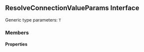 ## ResolveConnectionValueParams Interface

<a id="resolveconnectionvalueparams"></a>
<Info>
Generic type parameters: <code>T</code>
</Info>
### Members
#### Properties
<ResponseField>
<ResponseField name="prevLocalValue" type="T | undefined">

</ResponseField>
<ResponseField name="initialValue" type="T">

</ResponseField>
<ResponseField name="sessionValue" type="T | undefined">

</ResponseField>
<ResponseField name="resetOnConnect" type="boolean">

</ResponseField>
<ResponseField name="overwriteSessionValue" type="boolean">

</ResponseField>
</ResponseField>